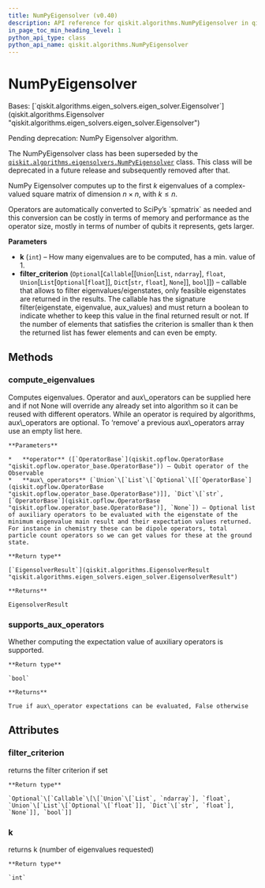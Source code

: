 ```yaml
---
title: NumPyEigensolver (v0.40)
description: API reference for qiskit.algorithms.NumPyEigensolver in qiskit v0.40
in_page_toc_min_heading_level: 1
python_api_type: class
python_api_name: qiskit.algorithms.NumPyEigensolver
---
```


# NumPyEigensolver

<Class id="qiskit.algorithms.NumPyEigensolver" isDedicatedPage={true} github="https://github.com/qiskit/qiskit/tree/stable/0.23/qiskit/algorithms/eigen_solvers/numpy_eigen_solver.py" signature="NumPyEigensolver(k=1, filter_criterion=None)" modifiers="class">
  Bases: [`qiskit.algorithms.eigen_solvers.eigen_solver.Eigensolver`](qiskit.algorithms.Eigensolver "qiskit.algorithms.eigen_solvers.eigen_solver.Eigensolver")

  Pending deprecation: NumPy Eigensolver algorithm.

  The NumPyEigensolver class has been superseded by the [`qiskit.algorithms.eigensolvers.NumPyEigensolver`](qiskit.algorithms.eigensolvers.NumPyEigensolver "qiskit.algorithms.eigensolvers.NumPyEigensolver") class. This class will be deprecated in a future release and subsequently removed after that.

  NumPy Eigensolver computes up to the first $k$ eigenvalues of a complex-valued square matrix of dimension $n \times n$, with $k \leq n$.

  <Admonition title="Note" type="note">
    Operators are automatically converted to SciPy’s `spmatrix` as needed and this conversion can be costly in terms of memory and performance as the operator size, mostly in terms of number of qubits it represents, gets larger.
  </Admonition>

  **Parameters**

  *   **k** (`int`) – How many eigenvalues are to be computed, has a min. value of 1.
  *   **filter\_criterion** (`Optional`\[`Callable`\[\[`Union`\[`List`, `ndarray`], `float`, `Union`\[`List`\[`Optional`\[`float`]], `Dict`\[`str`, `float`], `None`]], `bool`]]) – callable that allows to filter eigenvalues/eigenstates, only feasible eigenstates are returned in the results. The callable has the signature filter(eigenstate, eigenvalue, aux\_values) and must return a boolean to indicate whether to keep this value in the final returned result or not. If the number of elements that satisfies the criterion is smaller than k then the returned list has fewer elements and can even be empty.

  ## Methods

  <span id="qiskit-algorithms-numpyeigensolver-compute-eigenvalues" />

  ### compute\_eigenvalues

  <Function id="qiskit.algorithms.NumPyEigensolver.compute_eigenvalues" signature="NumPyEigensolver.compute_eigenvalues(operator, aux_operators=None)">
    Computes eigenvalues. Operator and aux\_operators can be supplied here and if not None will override any already set into algorithm so it can be reused with different operators. While an operator is required by algorithms, aux\_operators are optional. To ‘remove’ a previous aux\_operators array use an empty list here.

    **Parameters**

    *   **operator** ([`OperatorBase`](qiskit.opflow.OperatorBase "qiskit.opflow.operator_base.OperatorBase")) – Qubit operator of the Observable
    *   **aux\_operators** (`Union`\[`List`\[`Optional`\[[`OperatorBase`](qiskit.opflow.OperatorBase "qiskit.opflow.operator_base.OperatorBase")]], `Dict`\[`str`, [`OperatorBase`](qiskit.opflow.OperatorBase "qiskit.opflow.operator_base.OperatorBase")], `None`]) – Optional list of auxiliary operators to be evaluated with the eigenstate of the minimum eigenvalue main result and their expectation values returned. For instance in chemistry these can be dipole operators, total particle count operators so we can get values for these at the ground state.

    **Return type**

    [`EigensolverResult`](qiskit.algorithms.EigensolverResult "qiskit.algorithms.eigen_solvers.eigen_solver.EigensolverResult")

    **Returns**

    EigensolverResult
  </Function>

  <span id="qiskit-algorithms-numpyeigensolver-supports-aux-operators" />

  ### supports\_aux\_operators

  <Function id="qiskit.algorithms.NumPyEigensolver.supports_aux_operators" signature="NumPyEigensolver.supports_aux_operators()" modifiers="classmethod">
    Whether computing the expectation value of auxiliary operators is supported.

    **Return type**

    `bool`

    **Returns**

    True if aux\_operator expectations can be evaluated, False otherwise
  </Function>

  ## Attributes

  ### filter\_criterion

  <Attribute id="qiskit.algorithms.NumPyEigensolver.filter_criterion">
    returns the filter criterion if set

    **Return type**

    `Optional`\[`Callable`\[\[`Union`\[`List`, `ndarray`], `float`, `Union`\[`List`\[`Optional`\[`float`]], `Dict`\[`str`, `float`], `None`]], `bool`]]
  </Attribute>

  ### k

  <Attribute id="qiskit.algorithms.NumPyEigensolver.k">
    returns k (number of eigenvalues requested)

    **Return type**

    `int`
  </Attribute>
</Class>

